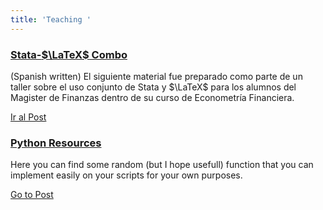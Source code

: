 ```yaml
---
title: 'Teaching '
---
```



<article>
<meta charset="utf-8">
<h3><a href="_teaching/stata_eco_fin/main/taller_stata_intro.html"> Stata-$\LaTeX$  Combo  </a></h3>
<div class="summary">
<p>
(Spanish written) El siguiente material fue preparado como parte de un taller sobre el uso conjunto de Stata y $\LaTeX$ para los alumnos del Magister de Finanzas dentro de su curso de Econometría Financiera.
</p>
<a class="btn btn-outline-primary btn-sm" href="_teaching/stata_eco_fin/main/taller_stata_intro.html">Ir al Post</a>
</div>
</article>




<article>
<meta charset="utf-8">
<h3><a href="_teaching/python/main/python_main.html"> Python Resources  </a></h3>
<div class="summary">
<p>
Here you can find some random (but I hope usefull) function that you can implement easily on your scripts for your own purposes.
</p>
<a class="btn btn-outline-primary btn-sm" href="_teaching/python/main/python_main">Go to Post</a>
</div>
</article>



